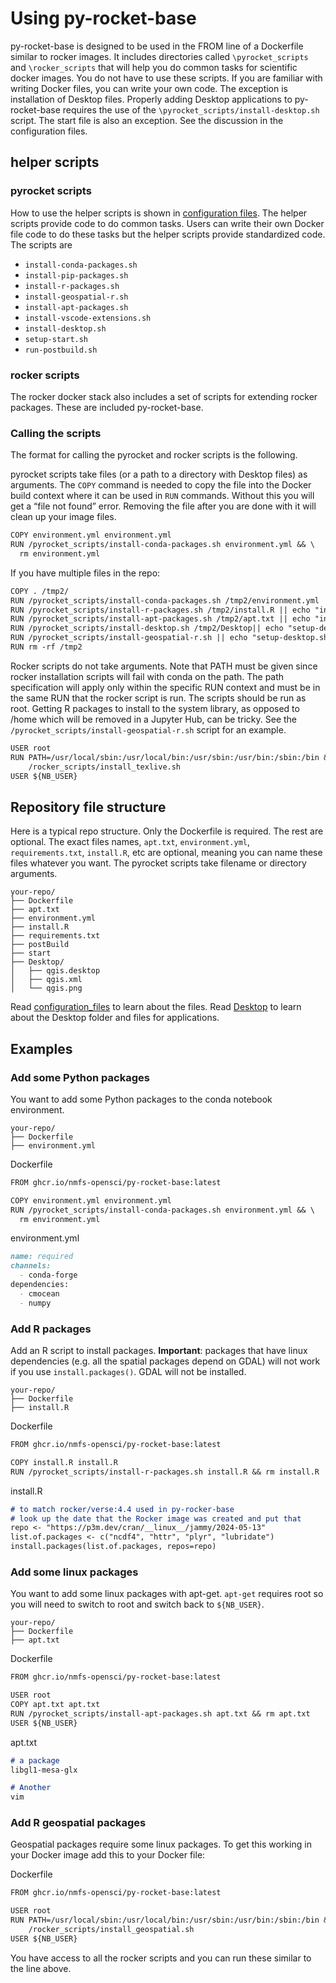 # Using py-rocket-base

py-rocket-base is designed to be used in the FROM line of a Dockerfile similar to rocker images. It includes directories called `\pyrocket_scripts` and `\rocker_scripts` that will help you do common tasks for scientific docker images. You do not have to use these scripts. If you are familiar with writing Docker files, you can write your own code. The exception is installation of Desktop files. Properly adding Desktop applications to py-rocket-base requires the use of the `\pyrocket_scripts/install-desktop.sh` script. The start file is also an exception. See the discussion in the configuration files.

## helper scripts

### pyrocket scripts

How to use the helper scripts is shown in [configuration files](configuration_files.html). The helper scripts provide code to do common tasks. Users can write their own Docker file code to do these tasks but the helper scripts provide standardized code. The scripts are

* `install-conda-packages.sh`
* `install-pip-packages.sh`
* `install-r-packages.sh`
* `install-geospatial-r.sh`
* `install-apt-packages.sh`
* `install-vscode-extensions.sh`
* `install-desktop.sh`
* `setup-start.sh`
* `run-postbuild.sh`

### rocker scripts

The rocker docker stack also includes a set of scripts for extending rocker packages. These are included py-rocket-base.

### Calling the scripts

The format for calling the pyrocket and rocker scripts is the following. 

pyrocket scripts take files (or a path to a directory with Desktop files) as arguments. The `COPY` command is needed to copy the file into the Docker build context where it can be used in `RUN` commands. Without this you will get a "file not found" error. Removing the file after you are done with it will clean up your image files.

```markdown
COPY environment.yml environment.yml
RUN /pyrocket_scripts/install-conda-packages.sh environment.yml && \
  rm environment.yml
```

If you have multiple files in the repo:
```markdown
COPY . /tmp2/
RUN /pyrocket_scripts/install-conda-packages.sh /tmp2/environment.yml || echo "install-conda-packages.sh failed" || true
RUN /pyrocket_scripts/install-r-packages.sh /tmp2/install.R || echo "install-r-package.sh failed" || true
RUN /pyrocket_scripts/install-apt-packages.sh /tmp2/apt.txt || echo "install-apt-packages.sh failed" || true
RUN /pyrocket_scripts/install-desktop.sh /tmp2/Desktop|| echo "setup-desktop.sh failed" || true
RUN /pyrocket_scripts/install-geospatial-r.sh || echo "setup-desktop.sh failed" || true
RUN rm -rf /tmp2
```

Rocker scripts do not take arguments. Note that PATH must be given since rocker installation scripts will fail with conda on the path. The path specification will apply only within the specific RUN context and must be in the same RUN that the rocker script is run. The scripts should be run as root. Getting R packages to install to the system library, as opposed to /home which will be removed in a Jupyter Hub, can be tricky. See the `/pyrocket_scripts/install-geospatial-r.sh` script for an example.

```markdown
USER root
RUN PATH=/usr/local/sbin:/usr/local/bin:/usr/sbin:/usr/bin:/sbin:/bin && \
    /rocker_scripts/install_texlive.sh
USER ${NB_USER}
```

## Repository file structure

Here is a typical repo structure. Only the Dockerfile is required. The rest are optional. The exact files names, `apt.txt`, `environment.yml`, `requirements.txt`, `install.R`, etc are optional, meaning you can name these files whatever you want. The pyrocket scripts take filename or directory arguments.

```
your-repo/
├── Dockerfile
├── apt.txt
├── environment.yml
├── install.R
├── requirements.txt
├── postBuild
├── start
├── Desktop/
│   ├── qgis.desktop
│   ├── qgis.xml
│   └── qgis.png
```

Read [configuration_files](configuration_files.html) to learn about the files. Read [Desktop](desktop.html) to learn about the Desktop folder and files for applications.

## Examples

### Add some Python packages

You want to add some Python packages to the conda notebook environment.

```
your-repo/
├── Dockerfile
├── environment.yml
```

Dockerfile
```markdown
FROM ghcr.io/nmfs-opensci/py-rocket-base:latest

COPY environment.yml environment.yml
RUN /pyrocket_scripts/install-conda-packages.sh environment.yml && \
  rm environment.yml
```

environment.yml
```markdown
name: required
channels:
  - conda-forge
dependencies:
  - cmocean
  - numpy
```

### Add R packages

Add an R script to install packages. **Important**: packages that have linux dependencies (e.g. all the spatial packages depend on GDAL) will not work if you use `install.packages()`. GDAL will not be installed.

```
your-repo/
├── Dockerfile
├── install.R
```

Dockerfile
```markdown
FROM ghcr.io/nmfs-opensci/py-rocket-base:latest

COPY install.R install.R
RUN /pyrocket_scripts/install-r-packages.sh install.R && rm install.R
```

install.R
```markdown
# to match rocker/verse:4.4 used in py-rocker-base
# look up the date that the Rocker image was created and put that
repo <- "https://p3m.dev/cran/__linux__/jammy/2024-05-13"
list.of.packages <- c("ncdf4", "httr", "plyr", "lubridate")
install.packages(list.of.packages, repos=repo)
```

### Add some linux packages

You want to add some linux packages with apt-get. `apt-get` requires root so you will need to switch to root and switch back to `${NB_USER}`.

```
your-repo/
├── Dockerfile
├── apt.txt
```

Dockerfile
```markdown
FROM ghcr.io/nmfs-opensci/py-rocket-base:latest

USER root
COPY apt.txt apt.txt
RUN /pyrocket_scripts/install-apt-packages.sh apt.txt && rm apt.txt
USER ${NB_USER}
```

apt.txt
```markdown
# a package
libgl1-mesa-glx

# Another
vim
```

### Add R geospatial packages

Geospatial packages require some linux packages. To get this working in your Docker image add this to your Docker file:

Dockerfile
```markdown
FROM ghcr.io/nmfs-opensci/py-rocket-base:latest

USER root
RUN PATH=/usr/local/sbin:/usr/local/bin:/usr/sbin:/usr/bin:/sbin:/bin && \
    /rocker_scripts/install_geospatial.sh
USER ${NB_USER}
```

You have access to all the rocker scripts and you can run these similar to the line above.




